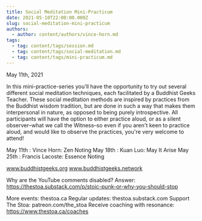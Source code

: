 ```yaml
---
title: Social Meditation Mini-Practicum
date: 2021-05-10T22:00:00.000Z
slug: social-meditation-mini-practicum
authors:
  - author: content/authors/vince-horn.md
tags:
  - tag: content/tags/session.md
  - tag: content/tags/social-meditation.md
  - tag: content/tags/mini-practicum.md
---
```


May 11th, 2021

In this mini-practice-series you'll have the opportunity to try out several different social meditation techniques, each facilitated by a Buddhist Geeks Teacher.  These social meditation methods are inspired by practices from the Buddhist wisdom tradition, but are done in such a way that makes them interpersonal in nature, as opposed to being purely introspective.  All participants will have the option to either practice aloud, or as a silent observer–what we call the Witness–so even if you aren't keen to practice aloud, and would like to observe the practices, you're very welcome to attend!

May 11th : Vince Horn: Zen Noting
May 18th : Kuan Luo: May It Arise
May 25th : Francis Lacoste: Essence Noting

www.buddhistgeeks.org
www.buddhistgeeks.network

Why are the YouTube comments disabled? Answer: https://thestoa.substack.com/p/stoic-punk-or-why-you-should-stop

More events: thestoa.ca
Regular updates: thestoa.substack.com
Support The Stoa: patreon.com/the_stoa
Receive coaching with resonance: https://www.thestoa.ca/coaches
